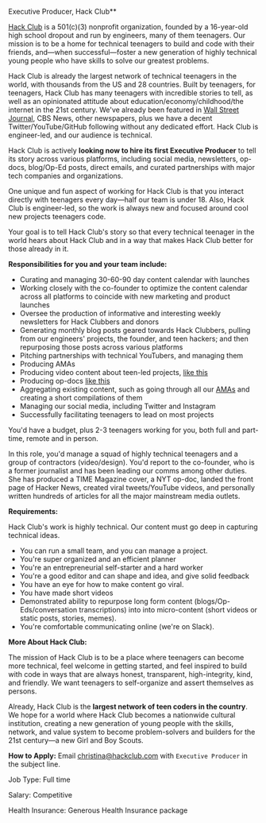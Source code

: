 Executive Producer, Hack Club**

[Hack Club](https://hackclub.com/) is a 501(c)(3) nonprofit organization, founded by a 16-year-old high school dropout and run by engineers, many of them teenagers. Our mission is to be a home for technical teenagers to build and code with their friends, and—when successful—foster a new generation of highly technical young people who have skills to solve our greatest problems.

Hack Club is already the largest network of technical teenagers in the world, with thousands from the US and 28 countries. Built by teenagers, for teenagers, Hack Club has many teenagers with incredible stories to tell, as well as an opinionated attitude about education/economy/childhood/the internet in the 21st century. We've already been featured in [Wall Street Journal](https://hack.af/wsj), CBS News, other newspapers, plus we have a decent Twitter/YouTube/GitHub following without any dedicated effort. Hack Club is engineer-led, and our audience is technical.

Hack Club is actively **looking now to hire its first Executive Producer** to tell its story across various platforms, including social media, newsletters, op-docs, blog/Op-Ed posts, direct emails, and curated partnerships with major tech companies and organizations.

One unique and fun aspect of working for Hack Club is that you interact directly with teenagers every day—half our team is under 18. Also, Hack Club is engineer-led, so the work is always new and focused around cool new projects teenagers code.

Your goal is to tell Hack Club's story so that every technical teenager in the world hears about Hack Club and in a way that makes Hack Club better for those already in it.


**Responsibilities for you and your team include:**

- Curating and managing 30-60-90 day content calendar with launches
- Working closely with the co-founder to optimize the content calendar across all platforms to coincide with new marketing and product launches
- Oversee the production of informative and interesting weekly newsletters for Hack Clubbers and donors
- Generating monthly blog posts geared towards Hack Clubbers, pulling from our engineers' projects, the founder, and teen hackers; and then repurposing those posts across various platforms
- Pitching partnerships with technical YouTubers, and managing them
- Producing AMAs
- Producing video content about teen-led projects, [like this](https://youtu.be/PCM_-c_j98Y)
- Producing op-docs [like this](https://hack.af/zephyrdoc)
- Aggregating existing content, such as going through all our [AMAs](https://hackclub.com/amas) and creating a short compilations of them
- Managing our social media, including Twitter and Instagram
- Successfully facilitating teenagers to lead on most projects

You'd have a budget, plus 2-3 teenagers working for you, both full and part-time, remote and in person.

In this role, you'd manage a squad of highly technical teenagers and a group of contractors (video/design). You'd report to the co-founder, who is a former journalist and has been leading our comms among other duties. She has produced a TIME Magazine cover, a NYT op-doc, landed the front page of Hacker News, created viral tweets/YouTube videos, and personally written hundreds of articles for all the major mainstream media outlets.

**Requirements:**

Hack Club's work is highly technical. Our content must go deep in capturing technical ideas.

- You can run a small team, and you can manage a project.
- You're super organized and an efficient planner
- You're an entrepreneurial self-starter and a hard worker
- You're a good editor and can shape and idea, and give solid feedback
- You have an eye for how to make content go viral.
- You have made short videos 
- Demonstrated ability to repurpose long form content (blogs/Op-Eds/conversation transcriptions) into into micro-content (short videos or static posts, stories, memes).
- You're comfortable communicating online (we're on Slack).

**More About Hack Club:**

The mission of Hack Club is to be a place where teenagers can become more technical, feel welcome in getting started, and feel inspired to build with code in ways that are always honest, transparent, high-integrity, kind, and friendly. We want teenagers to self-organize and assert themselves as persons.

Already, Hack Club is the **largest network of teen coders in the country**. We hope for a world where Hack Club becomes a nationwide cultural institution, creating a new generation of young people with the skills, network, and value system to become problem-solvers and builders for the 21st century—a new Girl and Boy Scouts.

**How to Apply:** Email christina@hackclub.com with `Executive Producer` in the subject line.

Job Type: Full time

Salary: Competitive

Health Insurance: Generous Health Insurance package
